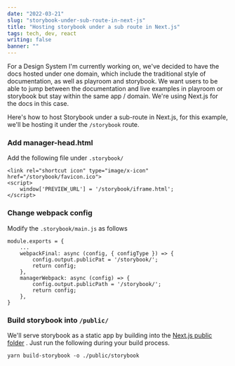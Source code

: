 ```yaml
---
date: "2022-03-21"
slug: "storybook-under-sub-route-in-next-js"
title: "Hosting storybook under a sub route in Next.js"
tags: tech, dev, react
writing: false
banner: ""
---
```


For a Design System I'm currently working on, we've decided to have the docs hosted under one domain, which include the traditional style of documentation, as well as playroom and storybook. We want users to be able to jump between the documentation and live examples in playroom or storybook but stay within the same app / domain. We're using Next.js for the docs in this case.

Here's how to host Storybook under a sub-route in Next.js, for this example, we'll be hosting it under the `/storybook` route.

### Add manager-head.html

Add the following file under `.storybook/`

```
<link rel="shortcut icon" type="image/x-icon" href="/storybook/favicon.ico">
<script>
    window['PREVIEW_URL'] = '/storybook/iframe.html';
</script>
```

### Change webpack config

Modify the `.storybook/main.js` as follows

```
module.exports = {
	...
	webpackFinal: async (config, { configType }) => {
		config.output.publicPat = '/storybook/';
		return config;
	},
	managerWebpack: async (config) => {
		config.output.publicPath = '/storybook/';
		return config;
	},
}
```

### Build storybook into `/public/`

We'll serve storybook as a static app by building into the [Next.js public folder](https://nextjs.org/docs/basic-features/static-file-serving) . Just run the following during your build process.

```
yarn build-storybook -o ./public/storybook
```
